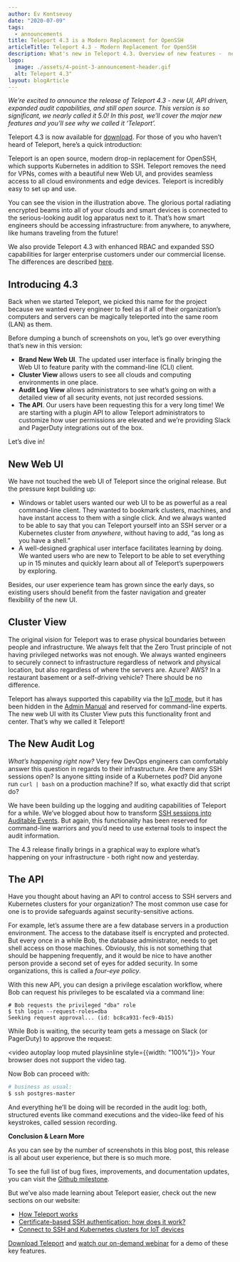 ```yaml
---
author: Ev Kontsevoy
date: "2020-07-09"
tags:
  - announcements
title: Teleport 4.3 is a Modern Replacement for OpenSSH
articleTitle: Teleport 4.3 - Modern Replacement for OpenSSH
description: What's new in Teleport 4.3. Overview of new features -  new UI, API driven, expanded audit capabilities. A modern open source replacement for OpenSSH
logo:
  image: ./assets/4-point-3-announcement-header.gif
  alt: Teleport 4.3"
layout: blogArticle
---
```



_We’re excited to announce the release of Teleport 4.3 - new UI, API driven, expanded audit capabilities, and still open source. This version is so significant, we nearly called it 5.0! In this post, we’ll cover the major new features and you’ll see why we called it ‘Teleport’._


Teleport 4.3 is now available for [download](https://goteleport.com/download/). For those of you who haven’t heard of Teleport, here’s a quick introduction:

Teleport is an open source, modern drop-in replacement for OpenSSH, which supports Kubernetes in addition to SSH. Teleport removes the need for VPNs, comes with a beautiful new Web UI, and provides seamless access to all cloud environments and edge devices. Teleport is incredibly easy to set up and use.

You can see the vision in the illustration above. The glorious portal radiating encrypted beams into all of your clouds and smart devices is connected to the serious-looking audit log apparatus next to it. That’s how smart engineers should be accessing infrastructure: from anywhere, to anywhere, like humans traveling from the future!

We also provide Teleport 4.3 with enhanced RBAC and expanded SSO capabilities for larger enterprise customers under our commercial license. The differences are described [here](https://goteleport.com/features/).


## Introducing 4.3

Back when we started Teleport, we picked this name for the project because we wanted every engineer to feel as if all of their organization’s computers and servers can be magically teleported into the same room (LAN) as them.

Before dumping a bunch of screenshots on you, let’s go over everything that’s new in this version:

* **Brand New Web UI**. The updated user interface is finally bringing the Web UI to feature parity with the command-line (CLI) client.
* **Cluster View** allows users to see all clouds and computing environments in one place.
* **Audit Log View** allows administrators to see what’s going on with a detailed view of all security events, not just recorded sessions.
* **The API**. Our users have been requesting this for a very long time! We are starting with a plugin API to allow Teleport administrators to customize how user permissions are elevated and we’re providing Slack and PagerDuty integrations out of the box.

Let’s dive in!


## New Web UI

We have not touched the web UI of Teleport since the original release. But the pressure kept building up:

* Windows or tablet users wanted our web UI to be as powerful as a real command-line client. They wanted to bookmark clusters, machines, and have instant access to them with a single click. And we always wanted to be able to say that you can Teleport yourself into an SSH server or a Kubernetes cluster from _anywhere_, without having to add, “as long as you have a shell.”
* A well-designed graphical user interface facilitates learning by doing. We wanted users who are new to Teleport to be able to set everything up in 15 minutes and quickly learn about all of Teleport’s superpowers by exploring.

Besides, our user experience team has grown since the early days, so existing users should benefit from the faster navigation and greater flexibility of the new UI.


## Cluster View

The original vision for Teleport was to erase physical boundaries between
people and infrastructure. We always felt that the Zero Trust principle of not
having privileged networks was not enough. We always wanted engineers to
securely connect to infrastructure regardless of network and physical location,
but also regardless of where the servers are. Azure? AWS? In a restaurant
basement or a self-driving vehicle? There should be no difference.

Teleport has always supported this capability via the [IoT mode](https://goteleport.com/how-it-works/ssh-kubernetes-access-on-the-edge/), but it has been
hidden in the [Admin Manual](https://goteleport.com/docs/setup/admin/) and reserved for command-line experts. The new web UI with its Cluster View puts this functionality front and center. That’s why we called it Teleport!

<BlogImage src="./assets/teleport-4.3-cluster.png" width="100%" alt="Teleport Cluster"/>


## The New Audit Log

_What’s happening right now?_ Very few DevOps engineers can comfortably answer this question in regards to their infrastructure. Are there any SSH sessions open? Is anyone sitting inside of a Kubernetes pod? Did anyone run `curl | bash` on a production machine? If so, what exactly did that script do?

We have been building up the logging and auditing capabilities of Teleport for a while. We’ve blogged about how to transform [SSH sessions into Auditable Events](/enhanced-session-recording/). But again, this functionality has been reserved for command-line warriors and you’d need to use external tools to inspect the audit information.

The 4.3 release finally brings in a graphical way to explore what’s happening on your infrastructure - both right now and yesterday.

<BlogImage src="./assets/teleport-4.3-audit-log.png" width="100%" alt="Teleport Audit Log"/>


## The API

Have you thought about having an API to control access to SSH servers and Kubernetes clusters for your organization? The most common use case for one is to provide safeguards against security-sensitive actions.

For example, let’s assume there are a few database servers in a production environment. The access to the database itself is encrypted and protected. But every once in a while Bob, the database administrator, needs to get shell access on those machines. Obviously, this is not something that should be happening frequently, and it would be nice to have another person provide a second set of eyes for added security. In some organizations, this is called a _four-eye policy_.

With this new API, you can design a privilege escalation workflow, where Bob can request his privileges to be escalated via a command line:


```
# Bob requests the privileged "dba" role
$ tsh login --request-roles=dba
Seeking request approval... (id: bc8ca931-fec9-4b15)
```


While Bob is waiting, the security team gets a message on Slack (or PagerDuty) to approve the request:

<video autoplay loop muted playsinline style={{width: "100%"}}>
  <source src="./assets/slack-plugin/slack.mp4" type="video/mp4"/>
  <source src="./assets/slack-plugin/slack.webm" type="video/webm"/>
Your browser does not support the video tag.
</video>

Now Bob can proceed with:

```bash
# business as usual:
$ ssh postgres-master
```

And everything he’ll be doing will be recorded in the audit log: both, structured events like command executions and the video-like feed of his keystrokes, called session recording.

<EmailSubscribeViolet />

**Conclusion & Learn More**

As you can see by the number of screenshots in this blog post, this release is all about user experience, but there is so much more.

To see the full list of bug fixes, improvements, and documentation updates, you can visit the [Github milestone](https://github.com/gravitational/teleport/milestone/37).

But we’ve also made learning about Teleport easier, check out the new sections on our website:

* [How Teleport works](https://goteleport.com/how-it-works/)
* [Certificate-based SSH authentication: how does it work?](https://goteleport.com/how-it-works/fedramp-ssh-kubernetes/)
* [Connect to SSH and Kubernetes clusters for IoT devices](https://goteleport.com/how-it-works/ssh-kubernetes-access-on-the-edge/)

[Download Teleport](https://goteleport.com/download/) and [watch our on-demand webinar](https://goteleport.com/resources/videos/teleport-43-demo/) for a demo of these key features.
